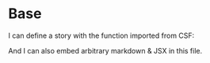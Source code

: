 
<Meta title="documentation/components/Base" />

# Base

I can define a story with the function imported from CSF:


And I can also embed arbitrary markdown & JSX in this file.

